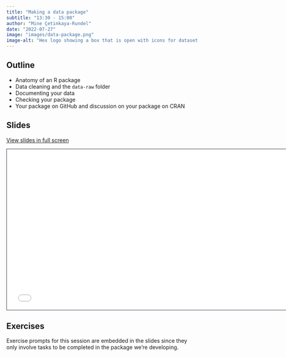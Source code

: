 ```yaml
---
title: "Making a data package"
subtitle: "13:30 - 15:00"
author: "Mine Çetinkaya-Rundel"
date: "2022-07-27"
image: "images/data-package.png"
image-alt: "Hex logo showing a box that is open with icons for dataset floating in it."
---
```


## Outline

-   Anatomy of an R package
-   Data cleaning and the `data-raw` folder
-   Documenting your data
-   Checking your package
-   Your package on GitHub and discussion on your package on CRAN

## Slides

[View slides in full screen](../materials/07-data-package/index.html)

```{=html}
<iframe class="slide-deck" src="../materials/07-data-package/" height="420" width="747" style="border: 1px solid #2e3846;"></iframe>
```
## Exercises

Exercise prompts for this session are embedded in the slides since they only involve tasks to be completed in the package we're developing.
